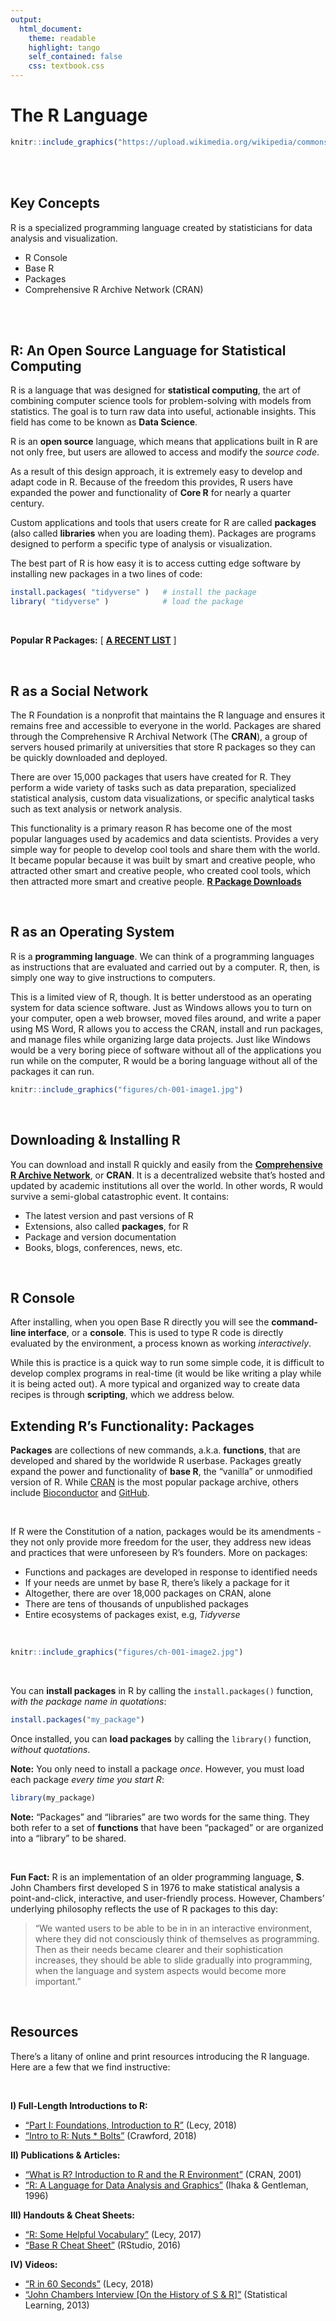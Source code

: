```yaml
---
output:
  html_document:
    theme: readable
    highlight: tango
    self_contained: false
    css: textbook.css
---
```



# The **R** Language

```r

knitr::include_graphics("https://upload.wikimedia.org/wikipedia/commons/thumb/1/1b/R_logo.svg/724px-R_logo.svg.png")

```


<br>
<br>










<div class="tip">

## Key Concepts

R is a specialized programming language created by statisticians for data analysis and visualization. 

* R Console
* Base R 
* Packages
* Comprehensive R Archive Network (CRAN)

<br>
<br>

</div>






## R: An Open Source Language for Statistical Computing

R is a language that was designed for **statistical computing**, the art of combining computer science tools for problem-solving with models from statistics. The goal is to turn raw data into useful, actionable insights. This field has come to be known as **Data Science**. 


R is an **open source** language, which means that applications built in R are not only free, but users are allowed to access and modify the *source code*. 

As a result of this design approach, it is extremely easy to develop and adapt code in R. Because of the freedom this provides, R users have expanded the power and functionality of **Core R** for nearly a quarter century. 

Custom applications and tools that users create for R are called **packages** (also called **libraries** when you are loading them). Packages are programs designed to perform a specific type of analysis or visualization. 

The best part of R is how easy it is to access cutting edge software by installing new packages in a two lines of code:

```r
install.packages( "tidyverse" )   # install the package
library( "tidyverse" )            # load the package
```

<br>

**Popular R Packages:**  [ [**A RECENT LIST**](https://support.rstudio.com/hc/en-us/articles/201057987-Quick-list-of-useful-R-packages) ]

<br>

## R as a Social Network

The R Foundation is a nonprofit that maintains the R language and ensures it remains free and accessible to everyone in the world. Packages are shared through the Comprehensive R Archival Network (The **CRAN**), a group of servers housed primarily at universities that store R packages so they can be quickly downloaded and deployed. 

There are over 15,000 packages that users have created for R. They perform a wide variety of tasks such as data preparation, specialized statistical analysis, custom data visualizations, or specific analytical tasks such as text analysis or network analysis.

This functionality is a primary reason R has become one of the most popular languages used by academics and data scientists. Provides a very simple way for people to develop cool tools and share them with the world. It became popular because it was built by smart and creative people, who attracted other smart and creative people, who created cool tools, which then attracted more smart and creative people. 
[**R Package Downloads**](http://gallery.shinyapps.io/087-crandash)




<br>

## R as an Operating System

R is a **programming language**. We can think of a programming languages as instructions that are evaluated and carried out by a computer. R, then, is simply one way to give instructions to computers.

This is a limited view of R, though. It is better understood as an operating system for data science software. Just as Windows allows you to turn on your computer, open a web browser, moved files around, and write a paper using MS Word, R allows you to access the CRAN, install and run packages, and manage files while organizing large data projects. Just like Windows would be a very boring piece of software without all of the applications you run while on the computer, R would be a boring language without all of the packages it can run. 


```r

knitr::include_graphics("figures/ch-001-image1.jpg")

```


<br>






## Downloading & Installing R

You can download and install R quickly and easily from the [**Comprehensive R Archive Network**](https://cran.r-project.org/), or **CRAN**. It is a decentralized website that's hosted and updated by academic institutions all over the world. In other words, R would survive a semi-global catastrophic event. It contains:

* The latest version and past versions of R
* Extensions, also called **packages**, for R
* Package and version documentation
* Books, blogs, conferences, news, etc.

<br>


## R Console

After installing, when you open Base R directly you will see the **command-line interface**, or a **console**. This is used to type R code is directly evaluated by the environment, a process known as working *interactively*. 

While this is practice is a quick way to run some simple code, it is difficult to develop complex programs in real-time (it would be like writing a play while it is being acted out). A more typical and organized way to create data recipes is through **scripting**, which we address below.


## Extending R's Functionality: Packages

**Packages** are collections of new commands, a.k.a. **functions**, that are developed and shared by the worldwide R userbase. Packages greatly expand the power and functionality of **base R**, the "vanilla" or unmodified version of R. While [CRAN](https://cran.r-project.org/) is the most popular package archive, others include [Bioconductor](http://www.bioconductor.org/) and [GitHub](https://cran.r-project.org/web/packages/githubinstall/vignettes/githubinstall.html).

<br>

If R were the Constitution of a nation, packages would be its amendments - they not only provide more freedom for the user, they address new ideas and practices that were unforeseen by R's founders. More on packages:

* Functions and packages are developed in response to identified needs
* If your needs are unmet by base R, there's likely a package for it
* Altogether, there are over 18,000 packages on CRAN, alone 
* There are tens of thousands of unpublished packages
* Entire ecosystems of packages exist, e.g, *Tidyverse*


<br>

```r

knitr::include_graphics("figures/ch-001-image2.jpg")

```

<br>

You can **install packages** in R by calling the `install.packages()` function, *with the package name in quotations*: 

```r

install.packages("my_package")

```


Once installed, you can **load packages** by calling the `library()` function, *without quotations*.

**Note:** You only need to install a package *once*. However, you must load each package *every time you start R*:

```r

library(my_package)

```


**Note:** "Packages" and "libraries" are two words for the same thing. They both refer to a set of **functions** that have been "packaged" or are organized into a "library" to be shared. 

<br>


<div class="note">

**Fun Fact:** R is an implementation of an older programming language, **S**. John Chambers first developed S in 1976 to make statistical analysis a point-and-click, interactive, and user-friendly process. However, Chambers' underlying philosophy reflects the use of R packages to this day:

> “We wanted users to be able to be in in an interactive environment, where they did not consciously think of themselves as programming. Then as their needs became clearer and their sophistication increases, they should be able to slide gradually into programming, when the language and system aspects would become more important.”

</div>

<br>



## Resources

There's a litany of online and print resources introducing the R language. Here are a few that we find instructive:

<br>

**I) Full-Length Introductions to R:**

* ["Part I: Foundations, Introduction to R"](http://ds4ps.org/dp4ss-textbook/ch-000-introduction-to-r) (Lecy, 2018)
* ["Intro to R: Nuts * Bolts"](https://rpubs.com/jamisoncrawford/nutsandbolts) (Crawford, 2018)

**II) Publications & Articles:**

* ["What is R? Introduction to R and the R Environment"](https://www.r-project.org/about.html) (CRAN, 2001)
* ["R: A Language for Data Analysis and Graphics"](https://www.tandfonline.com/doi/abs/10.1080/10618600.1996.10474713) (Ihaka & Gentleman, 1996)

**III) Handouts & Cheat Sheets:**

* ["R: Some Helpful Vocabulary"](https://github.com/DS4PS/dp4ss-textbook/raw/master/resources/ch-001_handout1_r_vocabulary.pdf) (Lecy, 2017)
* ["Base R Cheat Sheet"](https://www.rstudio.com/wp-content/uploads/2016/05/base-r.pdf) (RStudio, 2016)

**IV) Videos:**

* ["R in 60 Seconds"](https://player.vimeo.com/video/180644880) (Lecy, 2018)
* ["John Chambers Interview [On the History of S & R]"](https://www.youtube.com/watch?time_continue=135&v=jk9S3RTAl38) (Statistical Learning, 2013)

<br>

